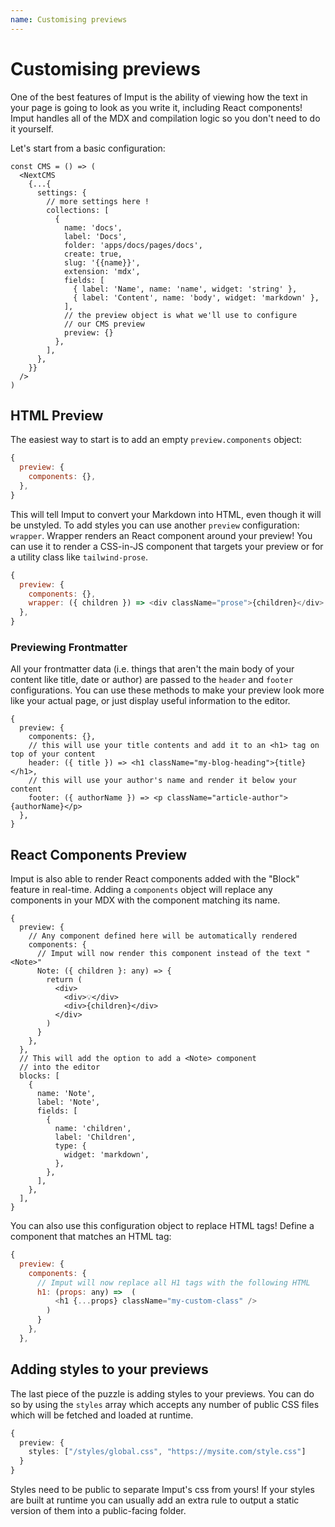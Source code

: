 ```yaml
---
name: Customising previews
---
```

# Customising previews

One of the best features of Imput is the ability of viewing how the text in your page is going to look as you write it, including React components! Imput handles all of the MDX and compilation logic so you don't need to do it yourself.

Let's start from a basic configuration:

```tsx
const CMS = () => (
  <NextCMS
    {...{
      settings: {
        // more settings here !
        collections: [
          {
            name: 'docs',
            label: 'Docs',
            folder: 'apps/docs/pages/docs',
            create: true,
            slug: '{{name}}',
            extension: 'mdx',
            fields: [
              { label: 'Name', name: 'name', widget: 'string' },
              { label: 'Content', name: 'body', widget: 'markdown' },
            ],
            // the preview object is what we'll use to configure 
            // our CMS preview
            preview: {}
          },
        ],
      },
    }}
  />
)
```

## HTML Preview

The easiest way to start is to add an empty `preview.components` object:

```js
{
  preview: {
    components: {},
  },
}
```

This will tell Imput to convert your Markdown into HTML, even though it will be unstyled. To add styles you can use another `preview` configuration: `wrapper`. Wrapper renders an React component around your preview! You can use it to render a CSS-in-JS component that targets your preview or for a utility class like `tailwind-prose`.

```js
{
  preview: {
    components: {},
    wrapper: ({ children }) => <div className="prose">{children}</div>
  },
}
```

### Previewing Frontmatter

All your frontmatter data (i.e. things that aren't the main body of your content like title, date or author) are passed to the `header` and `footer` configurations. You can use these methods to make your preview look more like your actual page, or just display useful information to the editor.

```tsx
{
  preview: {
    components: {},
    // this will use your title contents and add it to an <h1> tag on top of your content
    header: ({ title }) => <h1 className="my-blog-heading">{title}</h1>,
    // this will use your author's name and render it below your content
    footer: ({ authorName }) => <p className="article-author">{authorName}</p>
  },
}
```

## React Components Preview

Imput is also able to render React components added with the "Block" feature in real-time. Adding a `components` object will replace any components in your MDX with the component matching its name.

```tsx
{
  preview: {
    // Any component defined here will be automatically rendered
    components: {
      // Imput will now render this component instead of the text "<Note>"
      Note: ({ children }: any) => {
        return (
          <div>
            <div>💡</div>
            <div>{children}</div>
          </div>
        )
      }
    },
  },
  // This will add the option to add a <Note> component
  // into the editor
  blocks: [
    {
      name: 'Note',
      label: 'Note',
      fields: [
        {
          name: 'children',
          label: 'Children',
          type: {
            widget: 'markdown',
          },
        },
      ],
    },
  ],
}
```

You can also use this configuration object to replace HTML tags! Define a component that matches an HTML tag:

```javascript
{
  preview: {
    components: {
      // Imput will now replace all H1 tags with the following HTML
      h1: (props: any) =>  (
          <h1 {...props} className="my-custom-class" />
        )
      }
    },
  },
```

## Adding styles to your previews

The last piece of the puzzle is adding styles to your previews. You can do so by using the `styles` array which accepts any number of public CSS files which will be fetched and loaded at runtime.

```typescript
{
  preview: {
    styles: ["/styles/global.css", "https://mysite.com/style.css"]
  }
}
```

<Note>

Styles need to be public to separate Imput's css from yours! If your styles are built at runtime you can usually add an extra rule to output a static version of them into a public-facing folder.

</Note>


